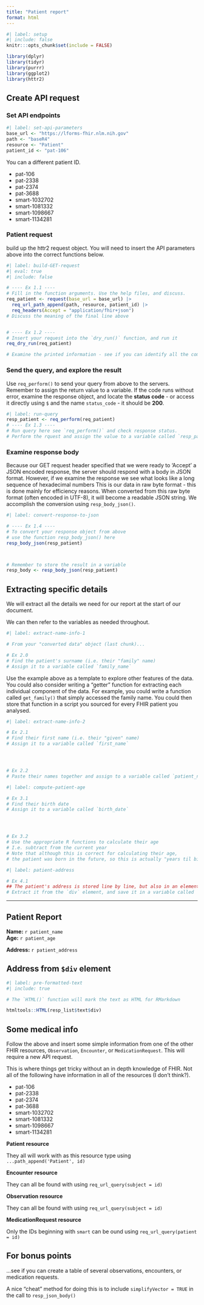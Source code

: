 ---
title: "Patient report"
format: html
---

```{r}
#| label: setup
#| include: false
knitr:::opts_chunk$set(include = FALSE)

library(dplyr)
library(tidyr)
library(purrr)
library(ggplot2)
library(httr2)
```

## Create API request

### Set API endpoints

```{r}
#| label: set-api-parameters
base_url <- "https://lforms-fhir.nlm.nih.gov"
path <- "baseR4"
resource <- "Patient"
patient_id <- "pat-106"
```

You can a different patient ID.

- pat-106
- pat-2338
- pat-2374
- pat-3688
- smart-1032702
- smart-1081332
- smart-1098667
- smart-1134281


### Patient request

build up the httr2 request object.
You will need to insert the API parameters above into the correct functions below.

```{r}
#| label: build-GET-request
#| eval: true
#| include: false

# ---- Ex 1.1 ----
# Fill in the function arguments. Use the help files, and discuss.
req_patient <- request(base_url = base_url) |>
  req_url_path_append(path, resource, patient_id) |>
  req_headers(Accept = "application/fhir+json")
# Discuss the meaning of the final line above


# ---- Ex 1.2 ----
# Insert your request into the `dry_run()` function, and run it
req_dry_run(req_patient)

# Examine the printed information - see if you can identify all the components of your request.
```



### Send the query, and explore the result

Use `req_perform()` to send your query from above to the servers.
Remember to assign the return value to a variable.
If the code runs without error, examine the response object, and locate the __status code__ - or access it directly using `$` and the name `status_code` - it should be __200__.

```{r}
#| label: run-query
resp_patient <- req_perform(req_patient)
# ---- Ex 1.3 ----
# Run query here see `req_perform()` and check response status.
# Perform the rquest and assign the value to a variable called `resp_patient`.
```

### Examine response body

Because our GET request header specified that we were ready to 'Accept' a JSON encoded response, the server should respond with a body in JSON format.
However, if we examine the response we see what looks like a long sequence of hexadecimal numbers
This is our data in raw byte format - this is done mainly for efficiency reasons.
When converted from this raw byte format (often encoded in UTF-8), it will become a readable JSON string.
We accomplish the conversion using `resp_body_json()`.

```{r}
#| label: convert-response-to-json

# ---- Ex 1.4 ----
# To convert your response object from above
# use the function resp_body_json() here
resp_body_json(resp_patient)



# Remember to store the result in a variable
resp_body <- resp_body_json(resp_patient)
```


## Extracting specific details

We will extract all the details we need for our report at the start of our document.

We can then refer to the variables as needed throughout.

```{r}
#| label: extract-name-info-1

# From your "converted data" object (last chunk)...

# Ex 2.0
# Find the patient's surname (i.e. their "family" name)
# Assign it to a variable called `family_name`
```

Use the example above as a template to explore other features of the  data.
You could also consider writing a "getter" function for extracting each individual component of the data.
For example, you could write a function called `get_family()` that simply accessed the family name.
You could then store that function in a script you sourced for every FHIR patient you analysed.

```{r}
#| label: extract-name-info-2

# Ex 2.1
# Find their first name (i.e. their "given" name)
# Assign it to a variable called `first_name`




# Ex 2.2
# Paste their names together and assign to a variable called `patient_name`
```


```{r}
#| label: compute-patient-age

# Ex 3.1
# Find their birth date
# Assign it to a variable called `birth_date`




# Ex 3.2
# Use the appropriate R functions to calculate their age
# I.e. subtract from the current year
# Note that although this is correct for calculating their age,
# the patient was born in the future, so this is actually "years til birth"
```


```{r}
#| label: patient-address

# Ex 4.1
## The patient's address is stored line by line, but also in an element called `$text$div
# Extract it from the `div` element, and save it in a variable called `patient_address
```

**************************************************

<!-- ############################################# -->
<!-- REPORT STARTS HERE -->
<!-- Render the document, and scroll to the bottom -->
<!-- ############################################# -->

## Patient Report

__Name:__ `r patient_name`  
__Age:__ `r patient_age`  

__Address:__ `r patient_address`


## Address from `$div` element


```{r}
#| label: pre-formatted-text
#| include: true

# The `HTML()` function will mark the text as HTML for RMarkdown

htmltools::HTML(resp_list$text$div)
```


## Some medical info

Follow the above and insert some simple information from one of the other FHIR resources, `Observation`, `Encounter`, or `MedicationRequest`.
This will require a new API request.

This is where things get tricky without an in depth knowledge of FHIR.
Not all of the following have information in all of the resources (I don't think?).

- pat-106
- pat-2338
- pat-2374
- pat-3688
- smart-1032702
- smart-1081332
- smart-1098667
- smart-1134281

__Patient resource__

They all will work with as this resource type using `...path_append('Patient', id)`

__Encounter resource__

They can all be found with using `req_url_query(subject = id)`

__Observation resource__

They can all be found with using `req_url_query(subject = id)`

__MedicationRequest resource__

Only the IDs beginning with `smart` can be ound using `req_url_query(patient = id)`


## For bonus points 

...see if you can create a table of several observations, encounters, or medication requests.

A nice "cheat" method for doing this is to include `simplifyVector = TRUE` in the call to `resp_json_body()`

